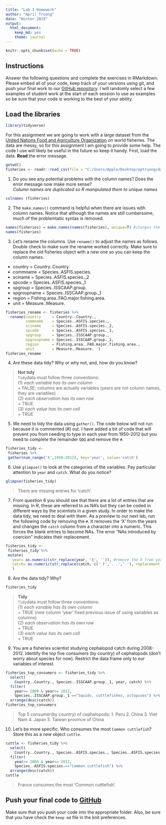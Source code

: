 ```yaml
---
title: "Lab 3 Homework"
author: "April Truong"
date: "Winter 2019"
output:
  html_document:
    keep_md: yes
    theme: journal
---
```


```r
knitr::opts_chunk$set(echo = TRUE)
```

## Instructions
Answer the following questions and complete the exercises in RMarkdown. Please embed all of your code, keep track of your versions using git, and push your final work to our [GitHub repository](https://github.com/FRS417-DataScienceBiologists). I will randomly select a few examples of student work at the start of each session to use as examples so be sure that your code is working to the best of your ability.

## Load the libraries
```r
library(tidyverse)
```

For this assignment we are going to work with a large dataset from the [United Nations Food and Agriculture Organization](http://www.fao.org/about/en/) on world fisheries. The data are messy, so for this assignment I am going to provide some help. The code I use will likely be useful in the future so keep it handy. First, load the data. **Read** the error message.  

```r
getwd()
fisheries <- readr::read_csv(file = "C:/Users/Apple/Desktop/aptruong/data/FAO_1950to2012_111914.csv") 
```


1. Do you see any potential problems with the column names? Does the error message now make more sense?  
*Column names are duplicated so R manipulated them to unique names*
```r
colnames (fisheries)
```


2. The `make.names()` command is helpful when there are issues with column names. Notice that although the names are still cumbersome, much of the problemtatic syntax is removed.
```r
names(fisheries) = make.names(names(fisheries), unique=T) #changes the column names
names(fisheries)
```


3. Let's rename the columns. Use `rename()` to adjust the names as follows. Double check to make sure the rename worked correctly. Make sure to replace the old fisheries object with a new one so you can keep the column names.
+ country     = Country..Country.  
+ commname    = Species..ASFIS.species.  
+ sciname     = Species..ASFIS.species._2  
+ spcode      = Species..ASFIS.species._1  
+ spgroup     = Species..ISSCAAP.group.  
+ spgroupname = Species..ISSCAAP.group._1  
+ region      = Fishing.area..FAO.major.fishing.area.  
+ unit        = Measure..Measure.  

```r
fisheries_rename <- fisheries %>% 
  rename(country     = Country..Country.,
         commname    = Species..ASFIS.species.,
         sciname     = Species..ASFIS.species._2,
         spcode      = Species..ASFIS.species._1,
         spgroup     = Species..ISSCAAP.group.,
         spgroupname = Species..ISSCAAP.group._1,
         region      = Fishing.area..FAO.major.fishing.area.,
         unit        = Measure..Measure.  )
fisheries_rename
```


4. Are these data tidy? Why or why not, and, how do you know?

> **Not tidy**   
> `Tidy`data must follow three conventions:      
> (1) *each variable has its own column*    
>     + FALSE; columns are actually variables (years are not column names, they are variables)  
> (2) *each observation has its own row*  
>     + TRUE   
> (3) *each value has its own cell*    
>     + TRUE  


5. We need to tidy the data using `gather()`. The code below will not run because it is commented (#) out. I have added a bit of code that will prevent you from needing to type in each year from 1950-2012 but you need to complete the remainder `QQQ` and remove the `#`.

```r
fisheries_tidy <-
 fisheries %>%
 gather(num_range('X',1950:2012), key='year', value='catch')
```


6. Use `glimpse()` to look at the categories of the variables. Pay particular attention to `year` and `catch`. What do you notice?  

```r
glimpse(fisheries_tidy)
```
> There are missing entries for 'catch'. 


7. From question 6 you should see that there are a lot of entries that are missing. In R, these are referred to as NA's but they can be coded in different ways by the scientists in a given study. In order to make the data tidy, we need to deal with them. As a preview to our next lab, run the following code by removing the `#`. It removes the 'X' from the years and changes the `catch` column from a character into a numeric. This forces the blank entries to become NAs. The error "NAs introduced by coercion" indicates their replacement.
```r
fisheries_tidy <-
 fisheries_tidy %>%
 mutate(
   year= as.numeric(str_replace(year, 'X', '')), #remove the X from year
   catch= as.numeric(str_replace(catch, c(' F','...','-'), replacement = '')) #replace character strings with NA
   )
```


8. Are the data tidy? Why?  
```r
fisheries_tidy
```

> **Tidy**   
> `Tidy`data must follow three conventions:      
> (1) *each variable has its own column*    
>     + TRUE (new column 'year' fixed previous issue of using variables as columns)  
> (2) *each observation has its own row*  
>     + TRUE   
> (3) *each value has its own cell*    
>     + TRUE 


9. You are a fisheries scientist studying cephalopod catch during 2008-2012. Identify the top five consumers (by country) of cephalopods (don't worry about species for now). Restrict the data frame only to our variables of interest.

```r
fisheries_top_consumers <- fisheries_tidy %>%
  select(
    Country..Country., Species..ISSCAAP.group._1, year, catch) %>%
  filter(
    year>= 2008 & year<= 2012,
    Species..ISSCAAP.group._1 =="Squids, cuttlefishes, octopuses") %>%
  arrange(desc(catch))
fisheries_top_consumers
```
> Top 5 consumer(by country) of cephalopods: 
> 1. Peru
> 2. China
> 3. Viet Nam
> 4. Japan
> 5. Taiwan province of China


10. Let's be more specific. Who consumes the most `Common cuttlefish`? Store this as a new object `cuttle`.

```r
cuttle <- fisheries_tidy %>% 
  select(
    Country..Country., Species..ASFIS.species., Species..ASFIS.species._2, year, catch) %>% 
  filter(
    year>= 2008 & year<= 2012,
    Species..ASFIS.species.=="Common cuttlefish") %>%
  arrange(desc(catch))
cuttle
```
> France consumes the most 'Common cuttlefish'. 

## Push your final code to [GitHub](https://github.com/FRS417-DataScienceBiologists)
Make sure that you push your code into the appropriate folder. Also, be sure that you have check the `keep md` file in the knit preferences.